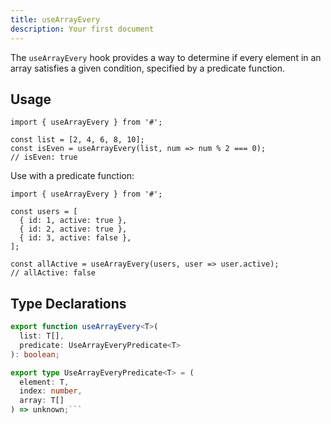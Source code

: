 ```yaml
---
title: useArrayEvery
description: Your first document
---
```


The `useArrayEvery` hook provides a way to determine if every element in an array satisfies a given condition, specified by a predicate function.

## Usage

```tsx
import { useArrayEvery } from '#';

const list = [2, 4, 6, 8, 10];
const isEven = useArrayEvery(list, num => num % 2 === 0);
// isEven: true
```

Use with a predicate function:

```tsx
import { useArrayEvery } from '#';

const users = [
  { id: 1, active: true },
  { id: 2, active: true },
  { id: 3, active: false },
];

const allActive = useArrayEvery(users, user => user.active);
// allActive: false
```

## Type Declarations

````typescript
export function useArrayEvery<T>(
  list: T[],
  predicate: UseArrayEveryPredicate<T>
): boolean;

export type UseArrayEveryPredicate<T> = (
  element: T,
  index: number,
  array: T[]
) => unknown;```
````
